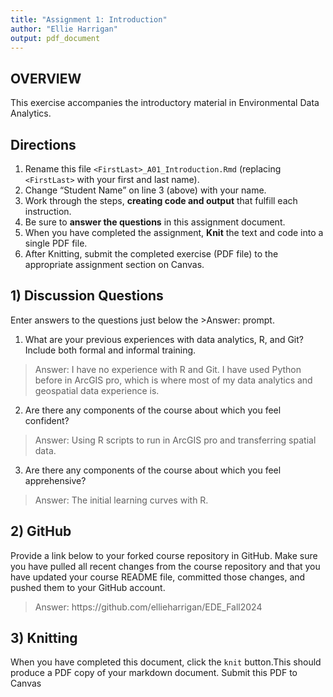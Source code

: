 ```yaml
---
title: "Assignment 1: Introduction"
author: "Ellie Harrigan"
output: pdf_document
---
```


## OVERVIEW

This exercise accompanies the introductory material in Environmental Data Analytics. 

## Directions
1.  Rename this file `<FirstLast>_A01_Introduction.Rmd` (replacing `<FirstLast>` with your first and last name).
2.  Change "Student Name" on line 3 (above) with your name.
3.  Work through the steps, **creating code and output** that fulfill each instruction.
4.  Be sure to **answer the questions** in this assignment document.
5.  When you have completed the assignment, **Knit** the text and code into a single PDF file.
6.  After Knitting, submit the completed exercise (PDF file) to the appropriate assignment section on Canvas.


## 1) Discussion Questions
Enter answers to the questions just below the >Answer: prompt.

1. What are your previous experiences with data analytics, R, and Git? Include both formal and informal training.

> Answer: I have no experience with R and Git. I have used Python before in ArcGIS pro, which is where most of my data analytics and geospatial data experience is.

2. Are there any components of the course about which you feel confident?

> Answer: Using R scripts to run in ArcGIS pro and transferring spatial data.

3. Are there any components of the course about which you feel apprehensive?

> Answer: The initial learning curves with R. 


## 2) GitHub

Provide a link below to your forked course repository in GitHub. Make sure you have pulled all recent changes from the course repository and that you have updated your course README file, committed those changes, and pushed them to your GitHub account. 

> Answer: https://github.com/ellieharrigan/EDE_Fall2024 

## 3) Knitting
When you have completed this document, click the `knit` button.This should produce a PDF copy of your markdown document. Submit this PDF to Canvas 
